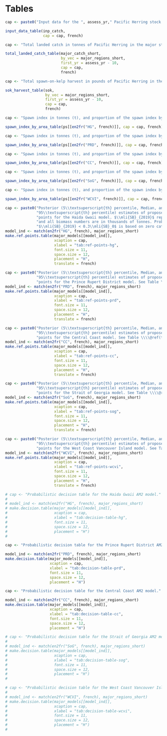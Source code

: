 # Tables

```r
cap <- paste0("Input data for the ", assess_yr," Pacific Herring stock assessment. The spawn index has two distinct periods defined by the dominant survey method: surface surveys (", major_start_yr, " to ", new_surv_yr - 1, "), and dive surveys (", new_surv_yr, " to ", major_end_yr, "). The 'spawn index' represents the raw survey data only, and is not scaled by the spawn survey scaling parameter, q.")

input_data_table(inp_catch,
                 cap = cap, french)
```

```r
cap <- "Total landed catch in tonnes of Pacific Herring in the major stock assessment areas. Legend: Haida Gwaii (HG), Prince Rupert District (PRD), Central Coast (CC), Strait of Georgia (SoG), and West Coast of Vancouver Island (WCVI). Note: 'WP' indicates that data are withheld due to privacy concerns."

total_landed_catch_table(major_catch_short,
                         by_vec = major_regions_short,
                         first_yr = assess_yr - 10,
                         cap = cap,
                         french)
```

```r
cap <- "Total spawn-on-kelp harvest in pounds of Pacific Herring in the major stock assessment areas. Legend: Haida Gwaii (HG), Prince Rupert District (PRD), Central Coast (CC), Strait of Georgia (SoG), and West Coast of Vancouver Island (WCVI). Note: 'WP' indicates that data are withheld due to privacy concerns."

sok_harvest_table(sok,
                  by_vec = major_regions_short,
                  first_yr = assess_yr - 10,
                  cap = cap,
                  french)
```

```r
cap <- "Spawn index in tonnes (t), and proportion of the spawn index by Section within Statistical Area 02 for Pacific Herring in the Haida Gwaii major stock assessment region. The spawn index is the annual total for the earliest year indicated in the 'Year(s)' column. Proportions indicate the proportion by year, or mean proportion over years, where year(s) are specifed in the ‘Year(s)’ column. The 'spawn index' represents the raw survey data only, and is not scaled by the spawn survey scaling parameter, q."

spawn_index_by_area_table(ps[[en2fr("HG", french)]], cap = cap, french)
```

```r
cap <- "Spawn index in tonnes (t), and proportion of the spawn index by Statistical Area for Pacific Herring in the Prince Rupert District major stock assessment region. See Table \\\\@ref(tab:spawn-index-hg) for description."

spawn_index_by_area_table(ps[[en2fr("PRD", french)]], cap = cap, french)
```

```r
cap <- "Spawn index in tonnes (t), and proportion of the spawn index by Statistical Area for Pacific Herring in the Central Coast major stock assessment region. See Table \\\\@ref(tab:spawn-index-hg) for description."

spawn_index_by_area_table(ps[[en2fr("CC", french)]], cap = cap, french)
```

```r
cap <- "Spawn index in tonnes (t), and proportion of the spawn index by Group for Pacific Herring in the Strait of Georgia major stock assessment region. Legend: '14\\&17' is Statistical Areas 14 and 17 (excluding Section 173); 'ESoG' is eastern Strait of Georgia; 'Lazo' is above Cape Lazo; and 'SDodd' is South of Dodd Narrows. See Table \\\\@ref(tab:spawn-index-hg) for description."

spawn_index_by_area_table(ps[[en2fr("SoG", french)]], cap = cap, french)
```

```r
cap <- "Spawn index in tonnes (t), and proportion of the spawn index by Statistical Area for Pacific Herring in the West Coast of Vancouver Island major stock assessment region. See Table \\\\@ref(tab:spawn-index-hg) for description."

spawn_index_by_area_table(ps[[en2fr("WCVI", french)]], cap = cap, french)
```

```r
cap <- paste0("Posterior (5\\textsuperscript{th} percentile, Median, and ",
              "95\\textsuperscript{th} percentile) estimates of proposed reference ",
              "points for the Haida Gwaii model. $\\mli{SB}_{2019}$ represents prefishery spawning biomass, ",
              "and all biomass numbers are in thousands of tonnes. Probability of ",
              "$\\mli{SB}_{2019} < 0.3\\mli{SB}_0$ is based on zero catch.")
model_ind <- match(en2fr("HG", french), major_regions_short)
make.ref.points.table(major_models[[model_ind]],
                      xcaption = cap,
                      xlabel = "tab:ref-points-hg",
                      font.size = 11,
                      space.size = 12,
                      placement = "H",
                      translate = french)
```

```r
cap <- paste0("Posterior (5\\textsuperscript{th} percentile, Median, and ",
              "95\\textsuperscript{th} percentile) estimates of proposed reference ",
              "points for the Prince Rupert District model. See Table \\\\@ref(tab:ref-points-hg) for description.")
model_ind <- match(en2fr("PRD", french), major_regions_short)
make.ref.points.table(major_models[[model_ind]],
                      xcaption = cap,
                      xlabel = "tab:ref-points-prd",
                      font.size = 11,
                      space.size = 12,
                      placement = "H",
                      translate = french)
```

```r
cap <- paste0("Posterior (5\\textsuperscript{th} percentile, Median, and ",
              "95\\textsuperscript{th} percentile) estimates of proposed reference ",
              "points for the Central Coast model. See Table \\\\@ref(tab:ref-points-hg) for description.")
model_ind <- match(en2fr("CC", french), major_regions_short)
make.ref.points.table(major_models[[model_ind]],
                      xcaption = cap,
                      xlabel = "tab:ref-points-cc",
                      font.size = 11,
                      space.size = 12,
                      placement = "H",
                      translate = french)
```

```r
cap <- paste0("Posterior (5\\textsuperscript{th} percentile, Median, and ",
              "95\\textsuperscript{th} percentile) estimates of proposed reference ",
              "points for the Strait of Georgia model. See Table \\\\@ref(tab:ref-points-hg) for description.")
model_ind <- match(en2fr("SoG", french), major_regions_short)
make.ref.points.table(major_models[[model_ind]],
                      xcaption = cap,
                      xlabel = "tab:ref-points-sog",
                      font.size = 11,
                      space.size = 12,
                      placement = "H",
                      translate = french)
```

```r
cap <- paste0("Posterior (5\\textsuperscript{th} percentile, Median, and ",
              "95\\textsuperscript{th} percentile) estimates of proposed reference ",
              "points for the West Coast Vancouver Island model. See Table \\\\@ref(tab:ref-points-hg) for description.")
model_ind <- match(en2fr("WCVI", french), major_regions_short)
make.ref.points.table(major_models[[model_ind]],
                      xcaption = cap,
                      xlabel = "tab:ref-points-wcvi",
                      font.size = 11,
                      space.size = 12,
                      placement = "H",
                      translate = french)
```

```r
# cap <- "Probabilistic decision table for the Haida Gwaii AM2 model."
#
# model_ind <- match(en2fr("HG", french), major_regions_short)
# make.decision.table(major_models[[model_ind]],
#                     xcaption = cap,
#                     xlabel = "tab:decision-table-hg",
#                     font.size = 11,
#                     space.size = 12,
#                     placement = "H")
#
```

```r
cap <- "Probabilistic decision table for the Prince Rupert District AM2 model."

model_ind <- match(en2fr("PRD", french), major_regions_short)
make.decision.table(major_models[[model_ind]],
                    xcaption = cap,
                    xlabel = "tab:decision-table-prd",
                    font.size = 11,
                    space.size = 12,
                    placement = "H")

```

```r
cap <- "Probabilistic decision table for the Central Coast AM2 model."

model_ind <- match(en2fr("CC", french), major_regions_short)
make.decision.table(major_models[[model_ind]],
                    xcaption = cap,
                    xlabel = "tab:decision-table-cc",
                    font.size = 11,
                    space.size = 12,
                    placement = "H")

```

```r
# cap <- "Probabilistic decision table for the Strait of Georgia AM2 model."
#
# model_ind <- match(en2fr("SoG", french), major_regions_short)
# make.decision.table(major_models[[model_ind]],
#                     xcaption = cap,
#                     xlabel = "tab:decision-table-sog",
#                     font.size = 11,
#                     space.size = 12,
#                     placement = "H")
#
```

```r
# cap <- "Probabilistic decision table for the West Coast Vancouver Island AM2 model."
#
# model_ind <- match(en2fr("WCVI", french), major_regions_short)
# make.decision.table(major_models[[model_ind]],
#                     xcaption = cap,
#                     xlabel = "tab:decision-table-wcvi",
#                     font.size = 11,
#                     space.size = 12,
#                     placement = "H")
#
```

